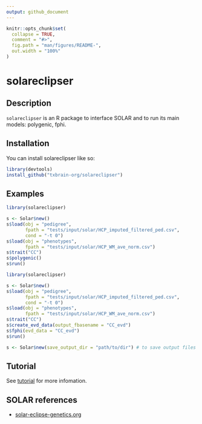 ```yaml
---
output: github_document
---
```


<!-- README.md is generated from README.Rmd. Please edit that file -->

```r
knitr::opts_chunk$set(
  collapse = TRUE,
  comment = "#>",
  fig.path = "man/figures/README-",
  out.width = "100%"
)
```

# solareclipser

<!-- badges: start -->
<!-- badges: end -->

## Description

`solareclipser` is an R package to interface SOLAR and to run its main models: polygenic, fphi.

## Installation

You can install solareclipser like so:

``` r
library(devtools)
install_github("txbrain-org/solareclipser")
```

## Examples

```r
library(solareclipser)

s <- Solar$new()
s$load(obj = "pedigree",
       fpath = "tests/input/solar/HCP_imputed_filtered_ped.csv",
       cond = "-t 0")
s$load(obj = "phenotypes",
       fpath = "tests/input/solar/HCP_WM_ave_norm.csv")
s$trait("CC")
s$polygenic()
s$run()
```

```r
library(solareclipser)

s <- Solar$new()
s$load(obj = "pedigree",
       fpath = "tests/input/solar/HCP_imputed_filtered_ped.csv",
       cond = "-t 0")
s$load(obj = "phenotypes",
       fpath = "tests/input/solar/HCP_WM_ave_norm.csv")
s$trait("CC")
s$create_evd_data(output_fbasename = "CC_evd")
s$fphi(evd_data = "CC_evd")
s$run()
```

```r
s <- Solar$new(save_output_dir = "path/to/dir") # to save output files
```

## Tutorial

See [tutorial](inst/doc/tutorial.md) for more infomation.

## SOLAR references

- [solar-eclipse-genetics.org](https://www.solar-eclipse-genetics.org/)
